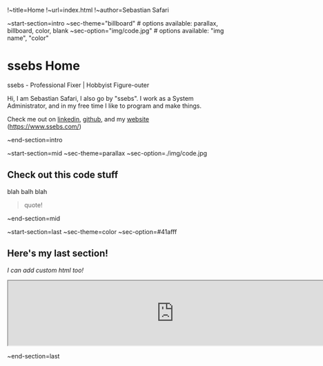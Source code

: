 !~title=Home
!~url=index.html
!~author=Sebastian Safari

~start-section=intro
~sec-theme="billboard" # options available: parallax, billboard, color, blank
~sec-option="img/code.jpg"  # options available: "img name", "color"
# ssebs Home

ssebs - Professional Fixer | Hobbyist Figure-outer

Hi, I am Sebastian Safari, I also go by "ssebs". I work as a System Administrator, and in my free time I like to program and make things.

Check me out on [linkedin](https://www.linkedin.com/in/ssebs/), [github](https://github.com/ssebs/), and my [website](https://www.ssebs.com/) (https://www.ssebs.com/)

~end-section=intro

~start-section=mid
~sec-theme=parallax
~sec-option=./img/code.jpg
## Check out this code stuff

blah balh blah

> quote!

~end-section=mid

~start-section=last
~sec-theme=color
~sec-option=#41afff

## Here's my last section!

*I can add custom html too!*

<iframe src="https://www.ssebs.com" width="768"></iframe>

~end-section=last
